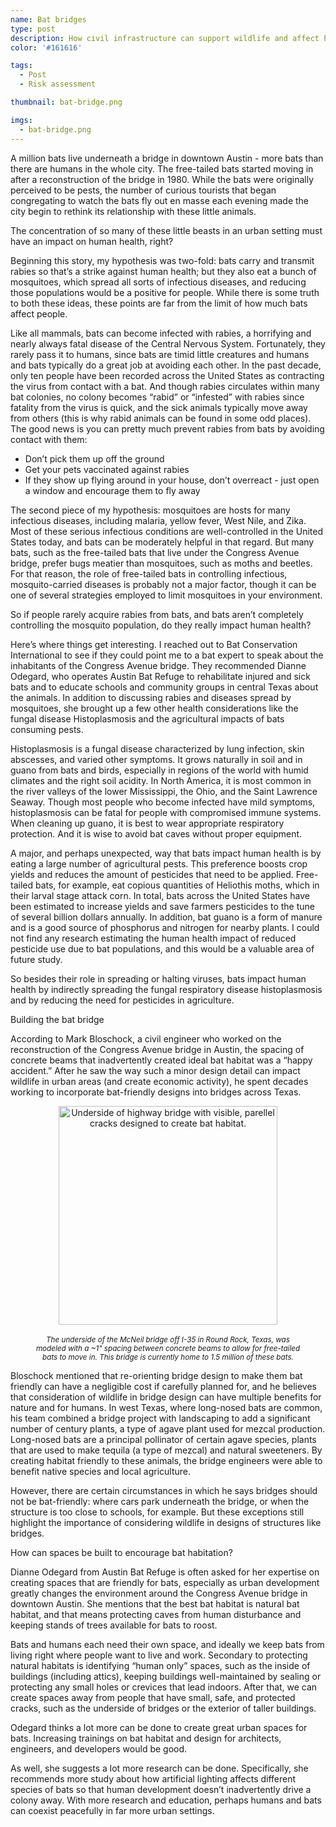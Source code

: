 ```yaml
---
name: Bat bridges
type: post
description: How civil infrastructure can support wildlife and affect human health
color: '#161616'

tags:
  - Post
  - Risk assessment

thumbnail: bat-bridge.png

imgs:
  - bat-bridge.png
---
```


A million bats live underneath a bridge in downtown Austin - more bats than there are humans in the whole city. The free-tailed bats started moving in after a reconstruction of the bridge in 1980. While the bats were originally perceived to be pests, the number of curious tourists that began congregating to watch the bats fly out en masse each evening made the city begin to rethink its relationship with these little animals.

The concentration of so many of these little beasts in an urban setting must have an impact on human health, right?

Beginning this story, my hypothesis was two-fold: bats carry and transmit rabies so that’s a strike against human health; but they also eat a bunch of mosquitoes, which spread all sorts of infectious diseases, and reducing those populations would be a positive for people. While there is some truth to both these ideas, these points are far from the limit of how much bats affect people.

Like all mammals, bats can become infected with rabies, a horrifying and nearly always fatal disease of the Central Nervous System. Fortunately, they rarely pass it to humans, since bats are timid little creatures and humans and bats typically do a great job at avoiding each other. In the past decade, only ten people have been recorded across the United States as contracting the virus from contact with a bat. And though rabies circulates within many bat colonies, no colony becomes “rabid” or “infested” with rabies since fatality from the virus is quick, and the sick animals typically move away from others (this is why rabid animals can be found in some odd places). The good news is you can pretty much prevent rabies from bats by avoiding contact with them:

- Don’t pick them up off the ground
- Get your pets vaccinated against rabies
- If they show up flying around in your house, don’t overreact - just open a window and encourage them to fly away

The second piece of my hypothesis: mosquitoes are hosts for many infectious diseases, including malaria, yellow fever, West Nile, and Zika. Most of these serious infectious conditions are well-controlled in the United States today, and bats can be moderately helpful in that regard. But many bats, such as the free-tailed bats that live under the Congress Avenue bridge, prefer bugs meatier than mosquitoes, such as moths and beetles. For that reason, the role of free-tailed bats in controlling infectious, mosquito-carried diseases is probably not a major factor, though it can be one of several strategies employed to limit mosquitoes in your environment.

So if people rarely acquire rabies from bats, and bats aren’t completely controlling the mosquito population, do they really impact human health?

Here’s where things get interesting. I reached out to Bat Conservation International to see if they could point me to a bat expert to speak about the inhabitants of the Congress Avenue bridge. They recommended Dianne Odegard, who operates Austin Bat Refuge to rehabilitate injured and sick bats and to educate schools and community groups in central Texas about the animals. In addition to discussing rabies and diseases spread by mosquitoes, she brought up a few other health considerations like the fungal disease Histoplasmosis and the agricultural impacts of bats consuming pests.

Histoplasmosis is a fungal disease characterized by lung infection, skin abscesses, and varied other symptoms. It grows naturally in soil and in guano from bats and birds, especially in regions of the world with humid climates and the right soil acidity. In North America, it is most common in the river valleys of the lower Mississippi, the Ohio, and the Saint Lawrence Seaway. Though most people who become infected have mild symptoms, histoplasmosis can be fatal for people with compromised immune systems. When cleaning up guano, it is best to wear appropriate respiratory protection. And it is wise to avoid bat caves without proper equipment.

A major, and perhaps unexpected, way that bats impact human health is by eating a large number of agricultural pests. This preference boosts crop yields and reduces the amount of pesticides that need to be applied. Free-tailed bats, for example, eat copious quantities of Heliothis moths, which in their larval stage attack corn. In total, bats across the United States have been estimated to increase yields and save farmers pesticides to the tune of several billion dollars annually. In addition, bat guano is a form of manure and is a good source of phosphorus and nitrogen for nearby plants. I could not find any research estimating the human health impact of reduced pesticide use due to bat populations, and this would be a valuable area of future study.

So besides their role in spreading or halting viruses, bats impact human health by indirectly spreading the fungal respiratory disease histoplasmosis and by reducing the need for pesticides in agriculture.

Building the bat bridge

According to Mark Bloschock, a civil engineer who worked on the reconstruction of the Congress Avenue bridge in Austin, the spacing of concrete beams that inadvertently created ideal bat habitat was a “happy accident.” After he saw the way such a minor design detail can impact wildlife in urban areas (and create economic activity), he spent decades working to incorporate bat-friendly designs into bridges across Texas.

<figure>
  <center>
    <img
      src="bat-bridge.png"
      width="350"
      alt="Underside of highway bridge with visible, parellel cracks designed to create bat habitat."
    />
    <br></br>
    <small>
      <i>
        The underside of the McNeil bridge off I-35 in Round Rock, Texas, was
        modeled with a ~1" spacing between concrete beams to allow for
        free-tailed bats to move in. This bridge is currently home to 1.5
        million of these bats.
      </i>
    </small>
  </center>
</figure>

Bloschock mentioned that re-orienting bridge design to make them bat friendly can have a negligible cost if carefully planned for, and he believes that consideration of wildlife in bridge design can have multiple benefits for nature and for humans. In west Texas, where long-nosed bats are common, his team combined a bridge project with landscaping to add a significant number of century plants, a type of agave plant used for mezcal production. Long-nosed bats are a principal pollinator of certain agave species, plants that are used to make tequila (a type of mezcal) and natural sweeteners. By creating habitat friendly to these animals, the bridge engineers were able to benefit native species and local agriculture.

However, there are certain circumstances in which he says bridges should not be bat-friendly: where cars park underneath the bridge, or when the structure is too close to schools, for example. But these exceptions still highlight the importance of considering wildlife in designs of structures like bridges.

How can spaces be built to encourage bat habitation?

Dianne Odegard from Austin Bat Refuge is often asked for her expertise on creating spaces that are friendly for bats, especially as urban development greatly changes the environment around the Congress Avenue bridge in downtown Austin. She mentions that the best bat habitat is natural bat habitat, and that means protecting caves from human disturbance and keeping stands of trees available for bats to roost.

Bats and humans each need their own space, and ideally we keep bats from living right where people want to live and work. Secondary to protecting natural habitats is identifying “human only” spaces, such as the inside of buildings (including attics), keeping buildings well-maintained by sealing or protecting any small holes or crevices that lead indoors. After that, we can create spaces away from people that have small, safe, and protected cracks, such as the underside of bridges or the exterior of taller buildings.

Odegard thinks a lot more can be done to create great urban spaces for bats. Increasing trainings on bat habitat and design for architects, engineers, and developers would be good.

As well, she suggests a lot more research can be done. Specifically, she recommends more study about how artificial lighting affects different species of bats so that human development doesn’t inadvertently drive a colony away. With more research and education, perhaps humans and bats can coexist peacefully in far more urban settings.

